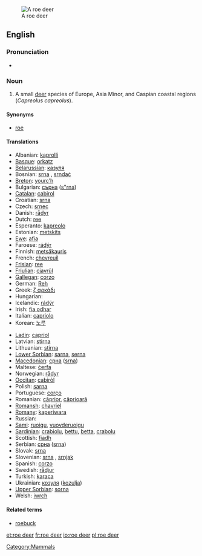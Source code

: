 [[Image:Capreolus capreolus (Marek Szczepanek).jpg|thumb|A roe deer]]
==English==
{{wikipedia}}

===Pronunciation===
* {{IPA|/'rəʊ'dɪə(r)/}}

===Noun===
{{en-noun|roe deer}}

# A small [[deer]] species of Europe, Asia Minor, and Caspian coastal regions (''Capreolus capreolus'').

====Synonyms====
* [[roe]]

====Translations====
{{trans-top|a small deer species of Europe, Asia Minor, and Caspian coastal regions (Capreolus capreolus)}}
* Albanian: [[kaprolli]]
* [[Basque]]: [[orkatz]]
* [[Belarussian]]: [[казуля]]
* Bosnian: [[srna]] {{f}}, [[srndać]] {{m}}
* [[Breton]]: [[yourc’h]]
* Bulgarian: [[сърна]] ([[s"rna]])
* [[Catalan]]: [[cabirol]]
* Croatian: [[srna]]
* Czech: [[srnec]]
* Danish: [[rådyr]]
* Dutch: [[ree]] {{m}}
* Esperanto: [[kapreolo]]
* Estonian: [[metskits]]
* [[Ewe]]: [[afia]] {{n}}
* Faroese: [[rádýr]]
* Finnish: [[metsäkauris]]
* French: [[chevreuil]] {{m}}
* [[Frisian]]: [[ree]]
* [[Friulian]]: [[cjavrűl]]
* [[Gallegan]]: [[corzo]]
* German: [[Reh]] {{n}}
* Greek: [[ζ αρκάδι]] '' ''
* Hungarian: {{t|hu|őz}}
* Icelandic: [[rádýr]]
* Irish: [[fia odhar]]
* Italian: [[capriolo]] {{m}}
* Korean: [[노루]]
{{trans-mid}}
* [[Ladin]]: [[capriol]]
* Latvian: [[stirna]]
* Lithuanian: [[stirna]] {{f}}
* [[Lower Sorbian]]: [[sarna]], [[serna]]
* [[Macedonian]]: [[срна]] ([[srna]])
* Maltese: [[ċerfa]]
* Norwegian: [[rådyr]] {{n}}
* [[Occitan]]: [[cabiròl]]
* Polish: [[sarna]] '' ''
* Portuguese: [[corço]]
* Romanian: [[căprior]], [[căprioară]]
* [[Romansh]]: [[chavriel]]
* [[Romany]]: [[kaperiwara]] {{f}}
* Russian: {{t|ru|косуля|f|sc=Cyrl|tr=kosúl'a}}
* [[Sami]]: [[ruoigu]], [[vuovderuoigu]]
* [[Sardinian]]: [[crabiolu]], [[bettu]], [[betta]], [[crabolu]]
* Scottish: [[fiadh]]
* Serbian: [[срна]] ([[srna]])
* Slovak: [[srna]]
* Slovenian: [[srna]] {{f}}, [[srnjak]] {{m}}
* Spanish: [[corzo]] {{m}}
* Swedish: [[rådjur]]
* Turkish: [[karaca]]
* Ukrainian: [[козуля]] ([[kozulja]])
* [[Upper Sorbian]]: [[sorna]]
* Welsh: [[iwrch]]
{{trans-bottom}}

====Related terms====
* [[roebuck]]

[[Category:Mammals]]

[[et:roe deer]]
[[fr:roe deer]]
[[io:roe deer]]
[[pl:roe deer]]